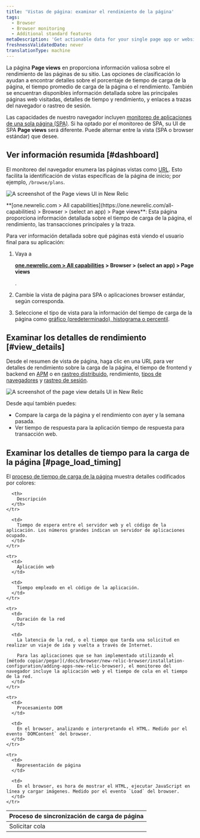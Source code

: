 ```yaml
---
title: 'Vistas de página: examinar el rendimiento de la página'
tags:
  - Browser
  - Browser monitoring
  - Additional standard features
metaDescription: 'Get actionable data for your single page app or website''s performance, timing, throughput, page loads, and more with our Page views UI for browser monitoring.'
freshnessValidatedDate: never
translationType: machine
---
```




La página <DoNotTranslate>**Page views**</DoNotTranslate> en <InlinePopover type="browser"/>proporciona información valiosa sobre el rendimiento de las páginas de su sitio. Las opciones de clasificación lo ayudan a encontrar detalles sobre el porcentaje de tiempo de carga de la página, el tiempo promedio de carga de la página o el rendimiento. También se encuentran disponibles información detallada sobre las principales páginas web visitadas, detalles de tiempo y rendimiento, y enlaces a trazas del navegador o rastreo de sesión.

Las capacidades de nuestro navegador incluyen [monitoreo de aplicaciones de una sola página (SPA)](/docs/browser/single-page-app-monitoring/get-started/welcome-single-page-app-monitoring). Si ha optado por el monitoreo de SPA, su UI de SPA <DoNotTranslate>**Page views**</DoNotTranslate> será diferente. Puede alternar entre la vista (SPA o browser estándar) que desee.

## Ver información resumida [#dashboard]

El monitoreo del navegador enumera las páginas vistas como [URL](/docs/browser/new-relic-browser/getting-started/url-whitelists-grouping-browser-metrics). Esto facilita la identificación de vistas específicas de la página de inicio; por ejemplo, `/browse/plans`.

<img
  title="Page views UI overview"
  alt="A screenshot of the Page views UI in New Relic"
  src={browserPageviewsOverview}
/>

<figcaption>
  <DoNotTranslate>**[one.newrelic.com > All capabilities](https://one.newrelic.com/all-capabilities) > Browser > (select an app) > Page views**</DoNotTranslate>: Esta página proporciona información detallada sobre el tiempo de carga de la página, el rendimiento, las transacciones principales y la traza.
</figcaption>

Para ver información detallada sobre qué páginas está viendo el usuario final para su aplicación:

1. Vaya a

   <DoNotTranslate>**[one.newrelic.com > All capabilities](https://one.newrelic.com/all-capabilities) > Browser > (select an app) > Page views**</DoNotTranslate>

   .

2. Cambie la vista de página para SPA o aplicaciones browser estándar, según corresponda.

3. Seleccione el tipo de vista para la información del tiempo de carga de la página como [gráfico (predeterminado), histograma o percentil](/docs/apm/apm-ui-pages/monitoring/response-time-chart-types-apm-browser/).

## Examinar los detalles de rendimiento [#view_details]

Desde el resumen de vista de página, haga clic en una URL para ver detalles de rendimiento sobre la carga de la página, el tiempo de frontend y backend en [APM](/docs/apm/apm-ui-pages/features/request-queuing-tracking-front-end-time/) o en [rastreo distribuido](/docs/distributed-tracing/ui-data/understand-use-distributed-tracing-ui), rendimiento, [tipos de navegadores](/docs/browser/new-relic-browser/additional-standard-features/browsers-problem-patterns-type-or-platform) y [rastreo de sesión](/docs/browser/browser-monitoring/browser-pro-features/session-traces-explore-webpages-life-cycle).

<img
  title="Page view details"
  alt="A screenshot of the page view details UI in New Relic"
  src={browserPageLoadPerformance}
/>

Desde aquí también puedes:

* Compare la carga de la página y el rendimiento con ayer y la semana pasada.
* Ver tiempo de respuesta para la aplicación tiempo de respuesta para transacción web.

## Examinar los detalles de tiempo para la carga de la página [#page_load_timing]

El [proceso de tiempo de carga de la página](/docs/browser/new-relic-browser/page-load-timing-resources/page-load-timing-process) muestra detalles codificados por colores:

<table>
  <thead>
    <tr>
      <th style={{ width: "200px" }}>
        Proceso de sincronización de carga de página
      </th>

      <th>
        Descripción
      </th>
    </tr>
  </thead>

  <tbody>
    <tr>
      <td>
        Solicitar cola
      </td>

      <td>
        Tiempo de espera entre el servidor web y el código de la aplicación. Los números grandes indican un servidor de aplicaciones ocupado.
      </td>
    </tr>

    <tr>
      <td>
        Aplicación web
      </td>

      <td>
        Tiempo empleado en el código de la aplicación.
      </td>
    </tr>

    <tr>
      <td>
        Duración de la red
      </td>

      <td>
        La latencia de la red, o el tiempo que tarda una solicitud en realizar un viaje de ida y vuelta a través de Internet.

        Para las aplicaciones que se han implementado utilizando el [método copiar/pegar](/docs/browser/new-relic-browser/installation-configuration/adding-apps-new-relic-browser), el monitoreo del navegador incluye la aplicación web y el tiempo de cola en el tiempo de la red.
      </td>
    </tr>

    <tr>
      <td>
        Procesamiento DOM
      </td>

      <td>
        En el browser, analizando e interpretando el HTML. Medido por el evento `DOMContent` del browser.
      </td>
    </tr>

    <tr>
      <td>
        Representación de página
      </td>

      <td>
        En el browser, es hora de mostrar el HTML, ejecutar JavaScript en línea y cargar imágenes. Medido por el evento `Load` del browser.
      </td>
    </tr>
  </tbody>
</table>
